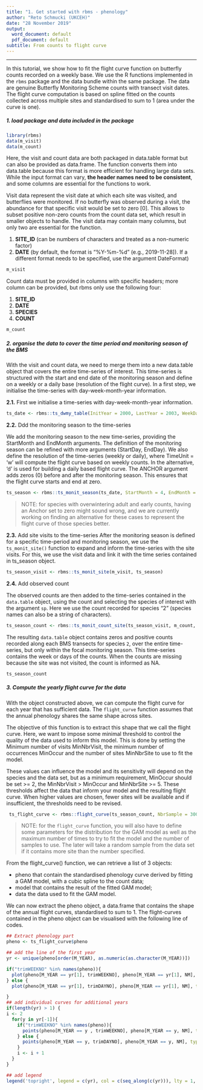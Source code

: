 ```yaml
---
title: "1. Get started with rbms - phenology"
author: "Reto Schmucki (UKCEH)"
date: "28 November 2019"
output:
  word_document: default
  pdf_document: default
subtitle: From counts to flight curve
---
```

---------
In this tutorial, we show how to fit the flight curve function on butterfly counts recorded on a weekly base. We use the R functions implemented in the `rbms` package and the data bundle within the same package. The data are genuine Butterfly Monitoring Scheme counts with transect visit dates. The flight curve computation is based on spline fitted on the counts collected across multiple sites and standardised to sum to 1 (area under the curve is one).

##### 1. load package and data included in the package

```r
library(rbms)
data(m_visit)
data(m_count)
```

Here, the visit and count data are both packaged in data.table format but can also be provided as data.frame. The function converts them into data.table because this format is more efficient for handling large data sets. While the input format can vary, **the header names need to be consistent**, and some columns are essential for the functions to work.

Visit data represent the visit date at which each site was visited, and butterflies were monitored. If no butterfly was observed during a visit, the abundance for that specific visit would be set to zero [0]. This allows to subset positive non-zero counts from the count data set, which result in smaller objects to handle. The visit data may contain many columns, but only two are essential for the function.


1) **SITE_ID** (can be numbers of characters and treated as a non-numeric factor)
2) **DATE** (by default, the format is “%Y-%m-%d” (e.g., 2019-11-28]). If a different format needs to be specified, use the argument DateFormat)

```r
m_visit
```

Count data must be provided in columns with specific headers; more column can be provided, but rbms only use the following four:

1) **SITE_ID**
2) **DATE**
3) **SPECIES**
4) **COUNT**

```r
m_count
```

##### **2.** organise the data to cover the time period and monitoring season of the BMS

With the visit and count data, we need to merge them into a new data.table object that covers the entire time-series of interest. This time-series is structured with the start and end date of the monitoring season and define on a weekly or a daily base (resolution of the flight curve). In a first step, we initialise the time-series with day-week-month-year information.

**2.1.** First we initialise a time-series with day-week-month-year information.

```r
ts_date <- rbms::ts_dwmy_table(InitYear = 2000, LastYear = 2003, WeekDay1 = 'monday')
```

**2.2.** Ddd the monitoring season to the time-series

We add the monitoring season to the new time-series, providing the StartMonth and EndMonth arguments. The definition of the monitoring season can be refined with more arguments (StartDay, EndDay). We also define the resolution of the time-series (weekly or daily), where TimeUnit = 'w' will compute the flight curve based on weekly counts. In the alternative, 'd' is used for building a daily based flight curve. The ANCHOR argument adds zeros (0) before and after the monitoring season. This ensures that the flight curve starts and end at zero.

```r
ts_season <- rbms::ts_monit_season(ts_date, StartMonth = 4, EndMonth = 9, StartDay = 1, EndDay = NULL, CompltSeason = TRUE, Anchor = TRUE, AnchorLength = 2, AnchorLag = 2, TimeUnit = 'w')
```
> NOTE: for species with overwintering adult and early counts, having an Anchor set to zero might sound wrong, and we are currently working on finding an alternative for these cases to represent the flight curve of those species better.


**2.3.** Add site visits to the time-series
After the monitoring season is defined for a specific time-period and monitoring season, we use the `ts_monit_site()` function to expand and inform the time-series with the site visits. For this, we use the visit data and link it with the time series contained in ts_season object.

```r
ts_season_visit <- rbms::ts_monit_site(m_visit, ts_season)
```

**2.4.** Add observed count

The observed counts are then added to the time-series contained in the `data.table` object, using the count and selecting the species of interest with the argument `sp`. Here we use the count recorded for species "2" (species names can also be a string of characters).

```r
ts_season_count <- rbms::ts_monit_count_site(ts_season_visit, m_count, sp = 2)
```

The resulting `data.table` object contains zeros and positive counts recorded along each BMS transects for species `2`, over the entire time-series, but only within the focal monitoring season. This time-series contains the week or days of the counts. When the counts are missing because the site was not visited, the count is informed as NA.

```r
ts_season_count
```

##### **3.** Compute the yearly flight curve for the data

With the object constructed above, we can compute the flight curve for each year that has sufficient data. The `flight_curve` function assumes that the annual phenology shares the same shape across sites.

The objective of this function is to extract this shape that we call the flight curve. Here, we want to impose some minimal threshold to control the quality of the data used to inform this model. This is done by setting the Minimum number of visits MinNbrVisit, the minimum number of occurrences MinOccur and the number of sites MinNbrSite to use to fit the model.

These values can influence the model and its sensitivity will depend on the species and the data set, but as a minimum requirement,  MinOccur should be set >= 2, the MinNbrVisit > MinOccur and MinNbrSite >= 5. These thresholds affect the data that inform your model and the resulting flight curve.  When higher values are chosen, fewer sites will be available and if insufficient, the thresholds need to be revised.


```r
 ts_flight_curve <- rbms::flight_curve(ts_season_count, NbrSample = 300, MinVisit = 5, MinOccur = 3, MinNbrSite = 5, MaxTrial = 4, GamFamily = 'nb', SpeedGam = FALSE, CompltSeason = TRUE, SelectYear = NULL, TimeUnit = 'w')
```
> NOTE: for the `flight_curve` function, you will also have to define some parameters for the distribution for the GAM model as well as the maximum number of times to try to fit the model and the number of samples to use. The later will take a random sample from the data set if it contains more site than the number specified.

From the flight_curve() function, we can retrieve a list of 3 objects: 

-	pheno that contain the standardised phenology curve derived by fitting a GAM model, with a cubic spline to the count data; 
-	model that contains the result of the fitted GAM model;
-	data the data used to fit the GAM model.

We can now extract the pheno object, a data.frame that contains the shape of the annual flight curves, standardised to sum to 1. The flight-curves contained in the pheno object can be visualised with the following line of codes.


```r
## Extract phenology part
pheno <- ts_flight_curve$pheno

## add the line of the first year
yr <- unique(pheno[order(M_YEAR), as.numeric(as.character(M_YEAR))])

if("trimWEEKNO" %in% names(pheno)){
  plot(pheno[M_YEAR == yr[1], trimWEEKNO], pheno[M_YEAR == yr[1], NM], type = 'l', ylim = c(0, max(pheno[, NM])), xlab = 'Monitoring Week', ylab = 'Relative Abundance')
} else {
  plot(pheno[M_YEAR == yr[1], trimDAYNO], pheno[M_YEAR == yr[1], NM], type = 'l', ylim = c(0, max(pheno[, NM])), xlab = 'Monitoring Day', ylab = 'Relative Abundance')

}
## add individual curves for additional years
if(length(yr) > 1) {
i <- 2
  for(y in yr[-1]){
    if("trimWEEKNO" %in% names(pheno)){
      points(pheno[M_YEAR == y , trimWEEKNO], pheno[M_YEAR == y, NM], type = 'l', col = i)
    } else {
      points(pheno[M_YEAR == y, trimDAYNO], pheno[M_YEAR == y, NM], type = 'l', col = i)
    }
    i <- i + 1
  }
}

## add legend
legend('topright', legend = c(yr), col = c(seq_along(c(yr))), lty = 1, bty = 'n')
```
